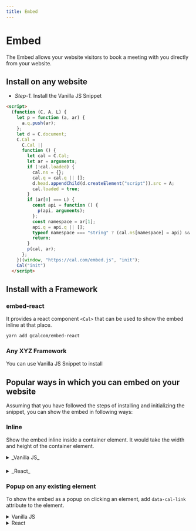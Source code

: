 ```yaml
---
title: Embed
---
```


# Embed

The Embed allows your website visitors to book a meeting with you directly from your website.

## Install on any website

- _Step-1._ Install the Vanilla JS Snippet
```html
<script>
  (function (C, A, L) {
    let p = function (a, ar) {
      a.q.push(ar);
    };
    let d = C.document;
    C.Cal =
      C.Cal ||
      function () {
        let cal = C.Cal;
        let ar = arguments;
        if (!cal.loaded) {
          cal.ns = {};
          cal.q = cal.q || [];
          d.head.appendChild(d.createElement("script")).src = A;
          cal.loaded = true;
        }
        if (ar[0] === L) {
          const api = function () {
            p(api, arguments);
          };
          const namespace = ar[1];
          api.q = api.q || [];
          typeof namespace === "string" ? (cal.ns[namespace] = api) && p(api, ar) : p(cal, ar);
          return;
        }
        p(cal, ar);
      };
    })(window, "https://cal.com/embed.js", "init");
    Cal("init")
  </script>
```

## Install with a Framework

### embed-react

It provides a react component `<Cal>` that can be used to show the embed inline at that place.

```bash
yarn add @calcom/embed-react
```

### Any XYZ Framework

You can use Vanilla JS Snippet to install

## Popular ways in which you can embed on your website

Assuming that you have followed the steps of installing and initializing the snippet, you can show the embed in following ways:

### Inline

Show the embed inline inside a container element. It would take the width and height of the container element.

<details>
  <summary>_Vanilla JS_</summary>

```html
<script>
  Cal("inline", {
    elementOrSelector: "Your Embed Container Selector Path", // You can also provide an element directly
    calLink: "jane", // The link that you want to embed. It would open https://cal.com/jane in embed
    config: {
      name: "John Doe", // Prefill Name
      email: "johndoe@gmail.com", // Prefill Email
      notes: "Test Meeting", // Prefill Notes
      guests: ["janedoe@gmail.com", "test@gmail.com"], // Prefill Guests
      theme: "dark", // "dark" or "light" theme
    },
  });
</script>
```

</details>

####

<details>
<summary>_React_</summary>

```jsx
import Cal from "@calcom/embed-react";

const MyComponent = () => (
  <Cal
    calLink="pro"
    config={{
      name: "John Doe",
      email: "johndoe@gmail.com",
      notes: "Test Meeting",
      guests: ["janedoe@gmail.com"],
      theme: "dark",
    }}
  />
);
```

</details>

### Popup on any existing element

To show the embed as a popup on clicking an element, add `data-cal-link` attribute to the element.

<details>

<summary>Vanilla JS</summary>

To show the embed as a popup on clicking an element, simply add `data-cal-link` attribute to the element.

  <button data-cal-link="jane" data-cal-config="A valid config JSON"></button>
</details>

<details>
  <summary>React</summary>
  ```jsx
    import "@calcom/embed-react";

    const MyComponent = ()=> {
      return <button data-cal-link="jane" data-cal-config='A valid config JSON'></button>
    }

````

</details>

## Supported Instructions

Consider an instruction as a function with that name and that would be called with the given arguments.

### `inline`

Appends embed inline as the child of the element.

```html
<script>
Cal("inline", { elementOrSelector, calLink });
</script>
````

- `elementOrSelector` - Give it either a valid CSS selector or an HTMLElement instance directly

- `calLink` - Cal Link that you want to embed e.g. john. Just give the username. No need to give the full URL [https://cal.com/john](). It makes it easy to configure the calendar host once and use as many links you want with just usernames

### `ui`

Configure UI for embed. Make it look part of your webpage.

```html
<script>
Cal("inline", { styles });
</script>
```

- `styles` - It supports styling for `body` and `eventTypeListItem`. Right now we support just background on these two.

### preload

Usage:

If you want to open cal link on some action. Make it pop open instantly by preloading it.

```html
<script>
Cal("preload", { calLink });
</script>
```

- `calLink` - Cal Link that you want to embed e.g. john. Just give the username. No need to give the full URL [https://cal.com/john]()

## Actions
You can listen to an action that occurs in embedded cal link as follows. You can think of them as DOM events. We are avoiding the term "events" to not confuse it with Cal Events.
```html
<script>
Cal("on", {
  action: "ANY_ACTION_NAME",
  callback: (e)=>{
    // `data` is properties for the event.
    // `type` is the name of the action(You can also call it type of the action.) This would be same as "ANY_ACTION_NAME" except when ANY_ACTION_NAME="*" which listens to all the events.
    // `namespace` tells you the Cal namespace for which the event is fired/
    const {data, type, namespace} = e.detail;
  }
})
</script>
```

Following are the list of supported actions.
- 
| Action               | Description                                                                                                                        | Properties                                                                                                                                                                                                                                                                             |
|----------------------|------------------------------------------------------------------------------------------------------------------------------------|----------------------------------------------------------------------------------------------------------------------------------------------------------------------------------------------------------------------------------------------------------------------------------------|
| eventTypeSelected    | When user chooses an event-type from the listing.                                                                                  | eventType:object // Event Type that has been selected"                                                                                                                                                                                                                               |
| bookingSuccessful    | When the booking is successfully done. It might not be confirmed.                                                                  | confirmed: boolean; //Whether confirmation from organizer is pending or not  <br/><br/>eventType: "Object for Event Type that has been booked";  <br/><br/>date: string; // Date of Event  <br/><br/>duration: number; //Duration of booked Event  <br/><br/>organizer: object //Organizer details like name, timezone, email  |
| linkReady            | Tells that the link is ready to be shown now.                                                                                      | None                                                                                                                                                                                                                                                                                   |
| linkFailed           | Fired if link fails to load                                                                                                        | code: number; // Error Code <br/><br/>msg: string;  //Human Readable msg  <br/><br/>data: object // More details to debug the error                                                                                                                                                                     |
| __iframeReady        | It is fired when the embedded iframe is ready to communicate with parent snippet. This is mostly for internal use by Embed Snippet | None                                                                                                                                                                                                                                                                                   |
| __windowLoadComplete | Tells that window load for iframe is complete                                                                                      | None                                                                                                                                                                                                                                                                                   |
| __dimensionChanged   | Tells that dimensions of the content inside the iframe changed.                                                                    | iframeWidth:number, iframeHeight:number                                                                                                                                                                                                                                              |

_Actions that start with __ are internal._